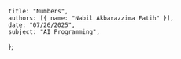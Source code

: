     title: "Numbers",
    authors: [{ name: "Nabil Akbarazzima Fatih" }],
    date: "07/26/2025",
    subject: "AI Programming",
};